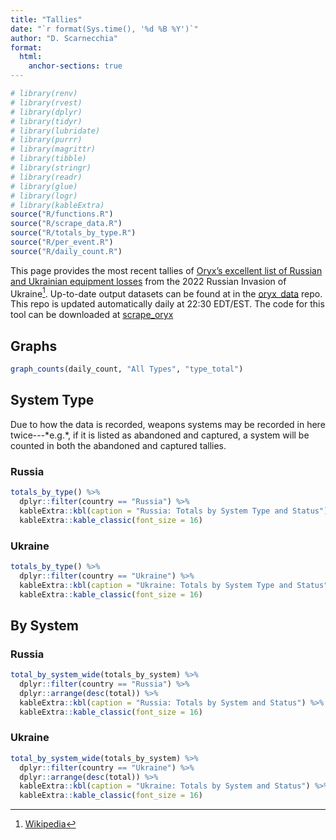 ```yaml
---
title: "Tallies"
date: "`r format(Sys.time(), '%d %B %Y')`"
author: "D. Scarnecchia"
format: 
  html:
    anchor-sections: true
---
```


```r
# library(renv)
# library(rvest)
# library(dplyr)
# library(tidyr)
# library(lubridate)
# library(purrr)
# library(magrittr)
# library(tibble)
# library(stringr)
# library(readr)
# library(glue)
# library(logr)
# library(kableExtra)
source("R/functions.R")
source("R/scrape_data.R")
source("R/totals_by_type.R")
source("R/per_event.R")
source("R/daily_count.R")
```

This page provides the most recent tallies of [Oryx's excellent list of Russian and Ukrainian equipment losses](https://www.oryxspioenkop.com/2022/02/attack-on-europe-documenting-equipment.html) from the 2022 Russian Invasion of Ukraine[^1]. Up-to-date output datasets can be found at in the [oryx_data](https://github.com/scarnecchia/oryx_data) repo. This repo is updated automatically daily at 22:30 EDT/EST. The code for this tool can be downloaded at [scrape_oryx](https://github.com/scarnecchia/scrape_oryx/releases)

[^1]: [Wikipedia](https://en.wikipedia.org/wiki/2022_Russian_invasion_of_Ukraine)

## Graphs

```r
graph_counts(daily_count, "All Types", "type_total")
```

## System Type {.tabset}

::: callout-important
Due to how the data is recorded, weapons systems may be recorded in here twice\-\--\*e.g.\*, if it is listed as abandoned and captured, a system will be counted in both the abandoned and captured tallies.
:::

### Russia

```r
totals_by_type() %>%
  dplyr::filter(country == "Russia") %>%
  kableExtra::kbl(caption = "Russia: Totals by System Type and Status") %>%
  kableExtra::kable_classic(font_size = 16)
```

### Ukraine

```r
totals_by_type() %>%
  dplyr::filter(country == "Ukraine") %>%
  kableExtra::kbl(caption = "Ukraine: Totals by System Type and Status") %>%
  kableExtra::kable_classic(font_size = 16)
```

## By System {.tabset}

### Russia

```r
total_by_system_wide(totals_by_system) %>%
  dplyr::filter(country == "Russia") %>%
  dplyr::arrange(desc(total)) %>%
  kableExtra::kbl(caption = "Russia: Totals by System and Status") %>%
  kableExtra::kable_classic(font_size = 16)
```

### Ukraine

```r
total_by_system_wide(totals_by_system) %>%
  dplyr::filter(country == "Ukraine") %>%
  dplyr::arrange(desc(total)) %>%
  kableExtra::kbl(caption = "Ukraine: Totals by System and Status") %>%
  kableExtra::kable_classic(font_size = 16)
```
